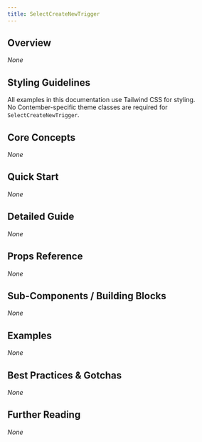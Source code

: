 ```yaml
---
title: SelectCreateNewTrigger
---
```


<!-- Edited by human: false -->
<!-- Examples count: 0 -->
<!-- Source examples: 0 -->
<!-- Playground examples: 0 -->
<!-- External examples: 0 -->
<!-- Import examples: 0 -->

## Overview
_None_

## Styling Guidelines
All examples in this documentation use Tailwind CSS for styling.  
No Contember-specific theme classes are required for `SelectCreateNewTrigger`.

## Core Concepts
_None_

## Quick Start
_None_

## Detailed Guide
_None_

## Props Reference
_None_

## Sub-Components / Building Blocks
_None_

## Examples
_None_

## Best Practices & Gotchas
_None_

## Further Reading
_None_

<!-- End of Generated Documentation -->